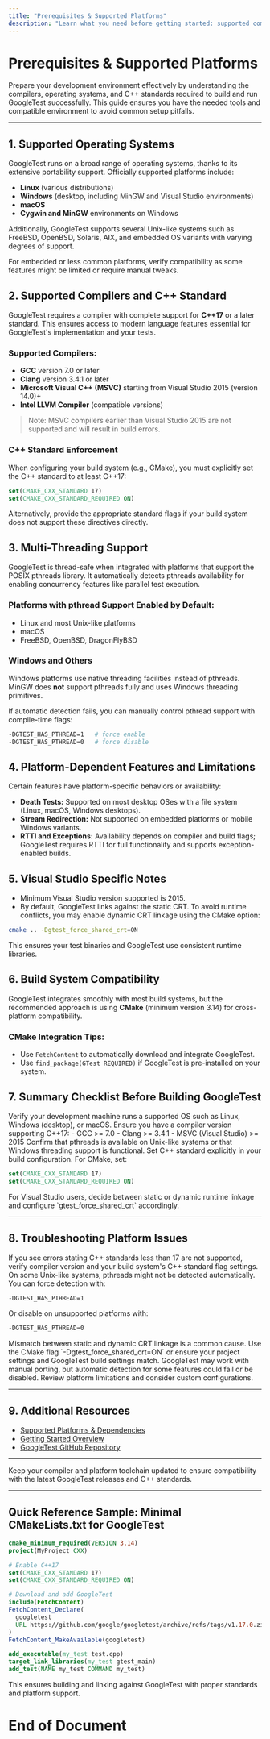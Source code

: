 ```yaml
---
title: "Prerequisites & Supported Platforms"
description: "Learn what you need before getting started: supported compilers, required C++ standards, and compatible operating systems. This page details what environments GoogleTest officially supports so you can prepare your development machine accordingly."
---
```


# Prerequisites & Supported Platforms

Prepare your development environment effectively by understanding the compilers, operating systems, and C++ standards required to build and run GoogleTest successfully. This guide ensures you have the needed tools and compatible environment to avoid common setup pitfalls.

---

## 1. Supported Operating Systems

GoogleTest runs on a broad range of operating systems, thanks to its extensive portability support. Officially supported platforms include:

- **Linux** (various distributions)
- **Windows** (desktop, including MinGW and Visual Studio environments)
- **macOS**
- **Cygwin and MinGW** environments on Windows

Additionally, GoogleTest supports several Unix-like systems such as FreeBSD, OpenBSD, Solaris, AIX, and embedded OS variants with varying degrees of support.


<Tip>
For embedded or less common platforms, verify compatibility as some features might be limited or require manual tweaks.
</Tip>

## 2. Supported Compilers and C++ Standard

GoogleTest requires a compiler with complete support for **C++17** or a later standard. This ensures access to modern language features essential for GoogleTest's implementation and your tests.

### Supported Compilers:

- **GCC** version 7.0 or later
- **Clang** version 3.4.1 or later
- **Microsoft Visual C++ (MSVC)** starting from Visual Studio 2015 (version 14.0)+
- **Intel LLVM Compiler** (compatible versions)

> Note: MSVC compilers earlier than Visual Studio 2015 are not supported and will result in build errors.


### C++ Standard Enforcement

When configuring your build system (e.g., CMake), you must explicitly set the C++ standard to at least C++17:

```cmake
set(CMAKE_CXX_STANDARD 17)
set(CMAKE_CXX_STANDARD_REQUIRED ON)
```

Alternatively, provide the appropriate standard flags if your build system does not support these directives directly.


## 3. Multi-Threading Support

GoogleTest is thread-safe when integrated with platforms that support the POSIX pthreads library. It automatically detects pthreads availability for enabling concurrency features like parallel test execution.

### Platforms with pthread Support Enabled by Default:

- Linux and most Unix-like platforms
- macOS
- FreeBSD, OpenBSD, DragonFlyBSD

### Windows and Others

Windows platforms use native threading facilities instead of pthreads. MinGW does **not** support pthreads fully and uses Windows threading primitives.

If automatic detection fails, you can manually control pthread support with compile-time flags:

```bash
-DGTEST_HAS_PTHREAD=1   # force enable
-DGTEST_HAS_PTHREAD=0   # force disable
```


## 4. Platform-Dependent Features and Limitations

Certain features have platform-specific behaviors or availability:

- **Death Tests:** Supported on most desktop OSes with a file system (Linux, macOS, Windows desktops).
- **Stream Redirection:** Not supported on embedded platforms or mobile Windows variants.
- **RTTI and Exceptions:** Availability depends on compiler and build flags; GoogleTest requires RTTI for full functionality and supports exception-enabled builds.


## 5. Visual Studio Specific Notes

- Minimum Visual Studio version supported is 2015.
- By default, GoogleTest links against the static CRT. To avoid runtime conflicts, you may enable dynamic CRT linkage using the CMake option:

```bash
cmake .. -Dgtest_force_shared_crt=ON
```

This ensures your test binaries and GoogleTest use consistent runtime libraries.


## 6. Build System Compatibility

GoogleTest integrates smoothly with most build systems, but the recommended approach is using **CMake** (minimum version 3.14) for cross-platform compatibility.

### CMake Integration Tips:

- Use `FetchContent` to automatically download and integrate GoogleTest.
- Use `find_package(GTest REQUIRED)` if GoogleTest is pre-installed on your system.


## 7. Summary Checklist Before Building GoogleTest

<Steps>
<Step title="Operating System Compatibility">
Verify your development machine runs a supported OS such as Linux, Windows (desktop), or macOS.
</Step>
<Step title="Compiler Supports C++17">
Ensure you have a compiler version supporting C++17:
- GCC >= 7.0
- Clang >= 3.4.1
- MSVC (Visual Studio) >= 2015
</Step>
<Step title="Threading Library Availability">
Confirm that pthreads is available on Unix-like systems or that Windows threading support is functional.
</Step>
<Step title="Configure Build System">
Set C++ standard explicitly in your build configuration. For CMake, set:

```cmake
set(CMAKE_CXX_STANDARD 17)
set(CMAKE_CXX_STANDARD_REQUIRED ON)
```

</Step>
<Step title="Adjust Visual Studio Runtime">
For Visual Studio users, decide between static or dynamic runtime linkage and configure `gtest_force_shared_crt` accordingly.
</Step>
</Steps>

---

## 8. Troubleshooting Platform Issues

<AccordionGroup title="Common Platform Setup Issues">
<Accordion title="Compiler Errors About C++ Versions">
If you see errors stating C++ standards less than 17 are not supported, verify compiler version and your build system's C++ standard flag settings.
</Accordion>
<Accordion title="Build Failure Due to Missing pthreads">
On some Unix-like systems, pthreads might not be detected automatically. You can force detection with:

```bash
-DGTEST_HAS_PTHREAD=1
```

Or disable on unsupported platforms with:

```bash
-DGTEST_HAS_PTHREAD=0
```

</Accordion>
<Accordion title="Linker Errors on Windows Related to Runtime Libraries">
Mismatch between static and dynamic CRT linkage is a common cause. Use the CMake flag `-Dgtest_force_shared_crt=ON` or ensure your project settings and GoogleTest build settings match.
</Accordion>
<Accordion title="Unsupported Platform or Embedded System">
GoogleTest may work with manual porting, but automatic detection for some features could fail or be disabled. Review platform limitations and consider custom configurations.
</Accordion>
</AccordionGroup>

---

## 9. Additional Resources

- [Supported Platforms & Dependencies](../../overview/integration-and-ecosystem/platforms-dependencies)
- [Getting Started Overview](../../overview/getting-started-intro/what-is-googletest)
- [GoogleTest GitHub Repository](https://github.com/google/googletest)


---

<Info>
Keep your compiler and platform toolchain updated to ensure compatibility with the latest GoogleTest releases and C++ standards.
</Info>

---

## Quick Reference Sample: Minimal CMakeLists.txt for GoogleTest

```cmake
cmake_minimum_required(VERSION 3.14)
project(MyProject CXX)

# Enable C++17
set(CMAKE_CXX_STANDARD 17)
set(CMAKE_CXX_STANDARD_REQUIRED ON)

# Download and add GoogleTest
include(FetchContent)
FetchContent_Declare(
  googletest
  URL https://github.com/google/googletest/archive/refs/tags/v1.17.0.zip
)
FetchContent_MakeAvailable(googletest)

add_executable(my_test test.cpp)
target_link_libraries(my_test gtest_main)
add_test(NAME my_test COMMAND my_test)
```

This ensures building and linking against GoogleTest with proper standards and platform support.


# End of Document
